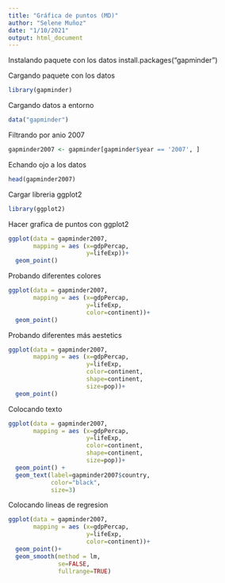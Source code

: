```yaml
---
title: "Gráfica de puntos (MD)"
author: "Selene Muñoz"
date: "1/10/2021"
output: html_document
---
```


Instalando paquete con los datos
install.packages("gapminder")

Cargando paquete con los datos
```r
library(gapminder)
```

Cargando datos a entorno
```r
data("gapminder")
```

Filtrando por anio 2007
```r
gapminder2007 <- gapminder[gapminder$year == '2007', ]
```

Echando ojo a los datos
```r
head(gapminder2007)
```

Cargar libreria ggplot2
```r
library(ggplot2)
```

Hacer grafica de puntos con ggplot2
```r
ggplot(data = gapminder2007,
       mapping = aes (x=gdpPercap,
                      y=lifeExp))+
  geom_point()
```

Probando diferentes colores
```r
ggplot(data = gapminder2007,
       mapping = aes (x=gdpPercap,
                      y=lifeExp,
                      color=continent))+
  geom_point()
```

Probando diferentes más aestetics
```r
ggplot(data = gapminder2007,
       mapping = aes (x=gdpPercap,
                      y=lifeExp,
                      color=continent,
                      shape=continent,
                      size=pop))+
  geom_point()
```

Colocando texto
```r
ggplot(data = gapminder2007,
       mapping = aes (x=gdpPercap,
                      y=lifeExp,
                      color=continent,
                      shape=continent,
                      size=pop))+
  geom_point() +
  geom_text(label=gapminder2007$country,
            color="black",
            size=3)
```

Colocando lineas de regresion
```r
ggplot(data = gapminder2007,
       mapping = aes (x=gdpPercap,
                      y=lifeExp,
                      color=continent))+
  geom_point()+
  geom_smooth(method = lm,
              se=FALSE,
              fullrange=TRUE)
```

